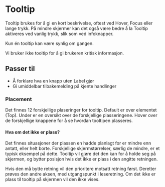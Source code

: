 
<Meta of={FhiTooltipStories} title='Docs' />

# Tooltip

Tooltip brukes for å gi en kort beskrivelse, oftest ved Hover, Focus eller lange trykk. På mindre skjermer kan det også være bedre å la Tooltip aktiveres ved vanlig trykk, slik som ved infoknapper.

Kun én tooltip kan være synlig om gangen. 

Vi bruker ikke tooltip for å gi brukeren kritisk informasjon.

## Passer til

- Å forklare hva en knapp uten Label gjør
- Gi umiddelbar tilbakemelding på kjente handlinger

<Canvas of={FhiTooltipStories.Preview} />
<Controls />

### Placement

Det finnes 12 forskjellige plaseringer for tooltip. Default er over elementet (Top). 
Under er en oversikt over de forskjellige plasseringene. Hover over de forskjellige knappene for å se hvordan tooltipen plasseres.

#### Hva om det ikke er plass?

Det finnes situasjoner der plassen en hadde planlagt for er mindre enn antatt, eller helt borte.
Forskjellige skjermstørrelser, særlig de mindre, er et typisk eksempel på dette.
Tooltip vil gjøre det den kan for å holde seg på skjermen, og bytter posisjon hvis det ikke er plass i den angitte retningen. 

Hvis den må bytte retning vil den prioritere motsatt retning først. Deretter prøves den andre aksen, med utgangspunkt i leseretning.
Om det ikke er plass til tooltip på skjermen vil den ikke vises.

<Canvas of={FhiTooltipStories.Placement} />
